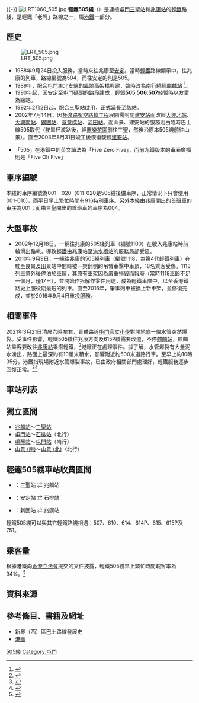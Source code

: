 {{refimprove|time=2019-09-29T22:32:49+00:00}}{{-}}
{{pathnav | 港鐵 | 香港輕鐵}}
{{Infobox rail system-route
| name        = 香港輕鐵505線
| native_name = {{lang|en|Hong Kong Light Rail Route 505}}
| color       = {{輕鐵顏色|505}}
| logo        = 
| logo_width  = 
| image       =
| image_width = 
| image_alt   =
| caption     = 
| locale      = {{HKG}}[[屯門區|屯門區]]
| type        = [[輕軌運輸系統|輕軌運輸系統]]
| system      = [[香港輕鐵|香港輕鐵]]
| status      = 營運中
| start       = {{站|三聖}}
| end         = {{站|兆康||輕鐵}}
| routes      = 
| character   = 地面、高架
| linelength  =
| tracklength =
| speed       = 最高70公里/小時
| tracks      = 2條
| stations    = 17個
| gauge       = {{標準軌}}
| minradius   = 
| maxgrade    = 
| elevation   = 
| electrification = [[直流電|直流電]] 750 V [[高架電纜|高架電纜]]
| block_signal = 
| signalling  = 
| depot       = [[港鐵屯門車廠|港鐵屯門車廠]]
| stock       = {{plainlist|
* [[輕鐵第一期列車|輕鐵第一期列車]]
* [[輕鐵第二期列車|輕鐵第二期列車]]
* [[輕鐵第三期列車|輕鐵第三期列車]]
* [[輕鐵第四期列車|輕鐵第四期列車]]
* [[輕鐵第五期列車|輕鐵第五期列車]]
}}
| fleet_size  = 1卡編組或2卡編組
| open        = {{start date and age|1988|9|24}}
| lastextension = 
| close       = 
| daily_ridership =
| owner       = [[九廣鐵路公司|九廣鐵路公司]]
| operator    = [[香港鐵路有限公司|香港鐵路有限公司]]
| website     =
| map         = {{香港輕鐵RDT/505|inline=yes}}
| map_state   = collapsed
}}
[[File:LRT1060_505.jpg|thumb]]
'''輕鐵505綫'''（{{lang-en|'''Light Rail Route 505'''}}）是連接[[屯門|屯門]][[三聖站|三聖站]]和[[兆康站_(輕鐵)|兆康站]]的[[香港輕鐵|輕鐵]]路綫，是輕鐵「老牌」路線之一，屬[[港鐵|港鐵]]一部分。

==歷史==
[[File:LRT_505.png|thumb]]
*1988年9月24日投入服務，當時來往兆康至[[安定站_(香港)|安定]]。當時[[香港輕鐵|輕鐵]]路線顯示中，往兆康的列車，路線編號為504，而往安定的則是505。
*1989年，配合屯門東北支線的[[鳳地站|鳳地]]高架橋興建，臨時改為南行繞經[[麒麟站|麒麟站]] <ref>{{Cite web|title= 1989年輕鐵路線圖，輕之鐵人
|url= http://lightrail.hp.infoseek.co.jp/pdf/LR_RouteDig_1989.pdf}}</ref>。
*1990年起，因安定至[[屯門碼頭站|屯門碼頭]]的路段建成，輕鐵'''505''','''506''','''507'''綫暫時以[[友愛站|友愛]]為總站。
*1992年2月2日起，配合三聖站啟用，正式延長至該站。
*2002年7月14日，因[[輕鐵杯渡路架空路軌工程|杯渡路架空路軌工程]]展開需封閉[[建安站_(香港)|建安站]]而改經[[大興北站|大興北站]]、[[大興南站|大興南站]]、[[銀圍站|銀圍站]]、[[蔡意橋站|蔡意橋站]]、[[河田站_(香港)|河田站]]。而山景、建安站的服務則由臨時巴士線505取代（駛畢杯渡路後，經[[置樂花園|置樂花園]]前往三聖，然後沿原本505綫前往山景）。直至2003年8月31日竣工後恢復駛經[[建安站_(香港)|建安站]]。



* 「505」在港鐵中的英文讀法為「Five Zero Five」，而前九鐵版本的車廂廣播則是「Five Oh Five」

==車序編號==
本綫的車序編號為001﹣020（011-020是505綫後備車序，正常情況下只會使用001-010)，而平日早上繁忙時間有916特別車序。另外本綫由兆康開出的首班車的車序為001；而由三聖開出的首班車的車序為004。

==大型事故==
*2002年12月18日，一輛往兆康的505綫列車（編號1100）在駛入兆康站時前輪滑出路軌，導致[[香港輕鐵|輕鐵]]由兆康站至[[洪水橋站_(輕鐵)|洪水橋站]]的服務局部受阻。
*2010年9月9日，一輛往兆康的505綫列車（編號1118，為第4代輕鐵列車）在駛至良景及田景站中間時被一架翻側的吊臂車擊中車頂，18名乘客受傷。1118列車意外後停泊於車廠，其原有車架因為嚴重損毀而報廢（當時1118車齡不足一個月，僅17日），並開始作拆解作零件用途，成為輕鐵車隊中，以至香港鐵路史上服役期最短的列車。直至2016年，肇事列車被換上新車架，並修復完成，並於2016年9月4日重投服務。

==相關事件==
2021年3月21日清晨六時左右，青麟路近[[屯門官立小學|屯門官立小學]]對開地底一條水管突然爆裂。受事件影響，輕鐵505綫往兆康方向及615P綫需要改道，不停[[麒麟站|麒麟站]]，麒麟站乘客要改往[[兆康站_(輕鐵)|兆康站]]乘搭輕鐵，<ref>{{cite web |url=https://hk.news.yahoo.com/%E5%B1%AF%E9%96%80%E8%BC%95%E9%90%B5%E9%BA%92%E9%BA%9F%E7%AB%99%E9%99%84%E8%BF%91%E6%9C%89%E6%B0%B4%E7%AE%A1%E7%88%86%E8%A3%82-%E8%BC%95%E9%90%B5%E6%9C%8D%E5%8B%99%E5%8F%97%E9%98%BB-000937374.html |title=屯門輕鐵麒麟站附近有水管爆裂 輕鐵服務受阻 |publisher=【Now新聞台】 |access-date=2021-03-21 |archive-url=https://web.archive.org/web/20210423122317/https://hk.news.yahoo.com/%E5%B1%AF%E9%96%80%E8%BC%95%E9%90%B5%E9%BA%92%E9%BA%9F%E7%AB%99%E9%99%84%E8%BF%91%E6%9C%89%E6%B0%B4%E7%AE%A1%E7%88%86%E8%A3%82-%E8%BC%95%E9%90%B5%E6%9C%8D%E5%8B%99%E5%8F%97%E9%98%BB-000937374.html |archive-date=2021-04-23 |date=2021-03-21 |dead-url=no }}</ref>港鐵正在處理事件。據了解，水管爆裂有大量泥水湧出，路面上最深約有10厘米積水，影響附近約500米道路行車。至早上約10時35分，港鐵指現場附近水管爆裂事故，已由政府相關部門處理好，輕鐵服務逐步回復正常。<ref>{{cite web |url=https://hk.on.cc/hk/bkn/cnt/news/20210321/bkn-20210321071107118-0321_00822_001.html |title=輕鐵屯門麒麟站附近水管爆裂　505線及615P線一度改道 |publisher=東網 |access-date=2021-03-21 |archive-url=https://web.archive.org/web/20210321100043/https://hk.on.cc/hk/bkn/cnt/news/20210321/bkn-20210321071107118-0321_00822_001.html |archive-date=2021-03-21 |date=2021-03-21 |dead-url=no }}</ref><ref>{{cite web |url=https://hk.news.yahoo.com/%E8%BC%95%E9%90%B5%E9%BA%92%E9%BA%9F%E7%AB%99%E9%99%84%E8%BF%91%E7%88%86%E6%B0%B4%E7%AE%A1%E5%B7%B2%E8%99%95%E7%90%86%E5%A5%BD-%E6%9C%8D%E5%8B%99%E9%80%90%E6%AD%A5%E5%9B%9E%E5%BE%A9%E6%AD%A3%E5%B8%B8-030638538.html |title=輕鐵麒麟站附近爆水管已處理好 服務逐步回復正常 |publisher= |access-date=2021-03-21 |archive-url=https://web.archive.org/web/20210414140448/https://hk.news.yahoo.com/%E8%BC%95%E9%90%B5%E9%BA%92%E9%BA%9F%E7%AB%99%E9%99%84%E8%BF%91%E7%88%86%E6%B0%B4%E7%AE%A1%E5%B7%B2%E8%99%95%E7%90%86%E5%A5%BD-%E6%9C%8D%E5%8B%99%E9%80%90%E6%AD%A5%E5%9B%9E%E5%BE%A9%E6%AD%A3%E5%B8%B8-030638538.html |archive-date=2021-04-14 |date=2021-03-21 |dead-url=no }}</ref>

==車站列表==
{{港鐵車站列表/輕鐵505綫}}

==獨立區間==
*[[兆麟站|兆麟站]]～[[三聖站|三聖站]]
*[[屯門站_(輕鐵)|屯門站]]～[[石排站|石排站]]（北行）
*[[鳴琴站|鳴琴站]]～[[屯門站_(輕鐵)|屯門站]]（南行）
*[[山景（南）站|山景 (南)]]～[[山景（北）站|山景 (北)]]（北行）

==輕鐵505綫車站收費區間==
*{{港鐵路線標誌|第1收費區}}：三聖站 ⇄ 兆麟站
*{{港鐵路線標誌|第2收費區}}：安定站 ⇄ 石排站
*{{港鐵路線標誌|第3收費區}}：新圍站 ⇄ 兆康站

輕鐵505綫可以與其它輕鐵路綫相遇：507、610、614、614P、615、615P及751。

==乘客量==
根據港鐵向[[香港立法會|香港立法會]]提交的文件披露，輕鐵505綫早上繁忙時間載客率為94%。<ref>{{cite news|title=港鐵逼爆每一程邊條綫載客率104%？|url=http://hk.apple.nextmedia.com/realtime/news/20160413/54982637|newspaper=[[蘋果日報_(香港)|蘋果日報]]|date=2016-04-13|accessdate=2016-04-15|archive-url=https://web.archive.org/web/20200511055247/http://hk.apple.nextmedia.com/realtime/news/20160413/54982637 |archive-date=2020-05-11 |dead-url=no }}</ref>

==資料來源==
{{reflist|30em}}

==參考條目、書籍及網址==
*新界（西）區巴士路線發展史
*[http://www.mtr.com.hk 港鐵]{{Wayback|url=http://www.mtr.com.hk/en/customer/main/index.html |date=20210726163007 }}

{{輕鐵路綫}}
{{港鐵車站|LRT}}
{{港鐵路綫及服務}}
{{港鐵公司於粵港澳大灣區經營的鐵路及交通業務}}
{{珠三角交通}}

[[Category:香港輕鐵路綫|505綫]]
[[Category:屯門|Category:屯門]]
